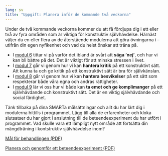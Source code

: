 ```yaml
---
lang: sv
title: "Uppgift: Planera inför de kommande två veckorna"
---
```


Under de två kommande veckorna kommer du att få fördjupa dig i ett eller
två av fyra områden som är viktiga för konstruktiv självhävdelse. Härnäst väljer du en eller
flera av de återstående modulerna att göra övningarna i -- utifrån din egen nyfikenhet och vad du
helst önskar att träna på.

-   I [modul 6](6-0.qmd) tittar vi på varför det ibland är svårt att **säga
    'nej'**, och hur vi kan bli bättre på det. Det är viktigt för att
    minska stressen i livet.
-   I [modul 7](7-0.qmd) går vi genom hur vi kan **hantera kritik** på ett
    konstruktivt sätt. Att kunna ta och ge kritik på ett konstruktivt
    sätt är bra för självkänslan.
-   I [modul 8](8-0.qmd) går vi genom hur vi kan **hantera besvikelser** på ett
    sätt som respekterar både våra egna och andras rättigheter.
-   I [modul 9](9-0.qmd) lär vi oss hur vi både kan **ta emot och ge komplimanger**
    på ett självhävdande och konstruktivt sätt. Det är en viktig
    självhävdande och social färdighet.

Tänk tillbaka på dina SMARTa målsättningar och allt du har lärt dig
i modulerna hittills i programmet. Lägg till alla de erfarenheter och
kloka slutsatser du har gjort i anslutning till de beteendeexperiment du
har utfört i programmet. Vad skulle vara ett lämpligt nytt område att
fortsätta din mängdträning i kontstruktiv självhävdelse inom?

::: {.content-visible when-format="html"}
[Mål för behandlingen (PDF)](forms/4f1b5b6c8b7a92eb516892f5f44e84e7.pdf)
:::

::: {.content-visible when-format="html"}
[Planera och genomför ett beteendeexperiment (PDF)](forms/be.pdf)
:::
